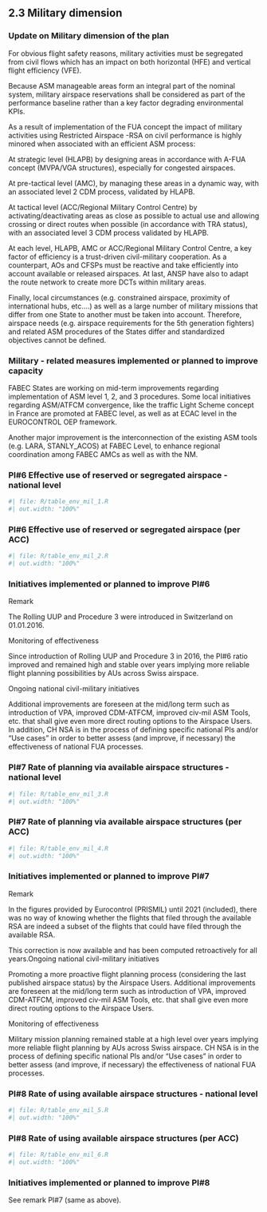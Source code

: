 ## 2.3 Military dimension
### Update on Military dimension of the plan

For obvious flight safety reasons, military activities must be segregated from civil flows which has an impact on both horizontal (HFE) and vertical flight efficiency (VFE). 
Because ASM manageable areas form an integral part of the nominal system, military airspace reservations shall be considered as part of the performance baseline rather than a key factor degrading environmental KPIs.
As a result of implementation of the FUA concept  the impact of military activities using Restricted Airspace -RSA on civil performance is highly minored when associated with an efficient ASM process: 
At strategic level (HLAPB) by designing areas in accordance with A-FUA concept (MVPA/VGA structures), especially for congested airspaces.
At pre-tactical level (AMC), by managing these areas in a dynamic way, with an associated level 2 CDM process, validated by HLAPB. 
At tactical level (ACC/Regional Military Control Centre) by activating/deactivating areas as close as possible to actual use and allowing crossing or direct routes when possible (in accordance with TRA status), with an associated level 3 CDM process validated by HLAPB.
At each level, HLAPB, AMC or ACC/Regional Military Control Centre, a key factor of efficiency is a trust-driven civil-military cooperation. As a counterpart, AOs and CFSPs must be reactive and take efficiently into account available or released airspaces. At last, ANSP have also to adapt the route network to create more DCTs within military areas.
Finally, local circumstances (e.g. constrained airspace, proximity of international hubs, etc….) as well as a large  number of military missions that differ from one State to another must be taken into account. Therefore, airspace needs (e.g. airspace requirements for the 5th generation fighters)  and related ASM procedures of the States differ and standardized objectives cannot be defined.

### Military - related measures implemented or planned to improve capacity

FABEC States are working on mid-term improvements regarding implementation of ASM level 1, 2, and 3 procedures. Some local initiatives regarding ASM/ATFCM convergence, like the traffic Light Scheme concept in France are promoted at FABEC level, as well as at ECAC level in the EUROCONTROL OEP framework.
Another major improvement is the interconnection of the existing ASM tools (e.g. LARA, STANLY_ACOS) at FABEC Level, to enhance regional coordination among FABEC AMCs as well as with the NM.

### PI#6 Effective use of reserved or segregated airspace - national level

```{r}
#| file: R/table_env_mil_1.R
#| out.width: "100%"
```



### PI#6 Effective use of reserved or segregated airspace (per ACC)

```{r}
#| file: R/table_env_mil_2.R
#| out.width: "100%"
```


### Initiatives implemented or planned to improve PI#6

Remark
The Rolling UUP and Procedure 3 were introduced in Switzerland on 01.01.2016. 

Monitoring of effectiveness
Since introduction of Rolling UUP and Procedure 3 in 2016, the PI#6 ratio improved and remained high and stable over years implying more reliable flight planning possibilities by AUs across Swiss airspace. 

Ongoing national civil-military initiatives
Additional improvements are foreseen at the mid/long term such as introduction of VPA, improved CDM-ATFCM, improved civ-mil ASM Tools, etc.  that shall give even more direct routing options to the Airspace Users. In addition, CH NSA is in the process of defining specific national PIs and/or "Use cases" in order to better assess (and improve, if necessary) the effectiveness of national FUA processes.

### PI#7 Rate of planning via available airspace structures - national level

```{r}
#| file: R/table_env_mil_3.R
#| out.width: "100%"
```



### PI#7 Rate of planning via available airspace structures (per ACC)

```{r}
#| file: R/table_env_mil_4.R
#| out.width: "100%"
```


### Initiatives implemented or planned to improve PI#7

Remark
In the figures provided by Eurocontrol (PRISMIL) until 2021 (included), there was no way of knowing whether the flights that filed through the available RSA are indeed a subset of the flights that could have filed through the available RSA.
This correction is now available and has been computed retroactively for all years.Ongoing national civil-military initiatives
Promoting a more proactive flight planning process (considering the last published airspace status) by the Airspace Users. Additional improvements are foreseen at the mid/long term such as introduction of VPA, improved CDM-ATFCM, improved civ-mil ASM Tools, etc. that shall give even more direct routing options to the Airspace Users.

Monitoring of effectiveness
Military mission planning remained stable at a high level over years implying more reliable flight planning by AUs across Swiss airspace. CH NSA is in the process of defining specific national PIs and/or "Use cases" in order to better assess (and improve, if necessary) the effectiveness of national FUA processes.

### PI#8 Rate of using available airspace structures - national level

```{r}
#| file: R/table_env_mil_5.R
#| out.width: "100%"
```



### PI#8 Rate of using available airspace structures (per ACC)

```{r}
#| file: R/table_env_mil_6.R
#| out.width: "100%"
```


### Initiatives implemented or planned to improve PI#8

See remark PI#7 (same as above).
